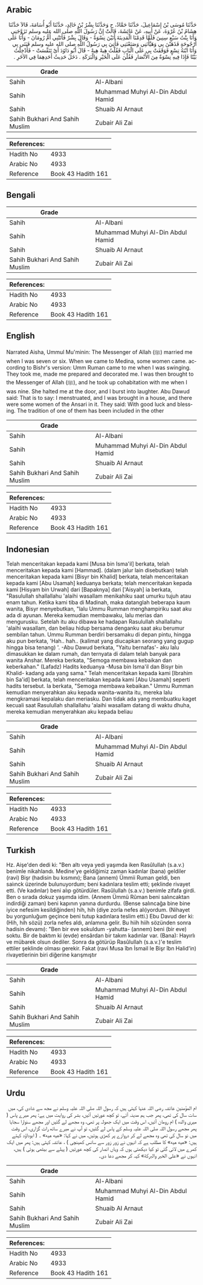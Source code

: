 ## Arabic


<div dir="rtl" lang="ar" style={{fontSize:'larger',backgroundColor:'#f8f9fa',padding:20}}>
حَدَّثَنَا مُوسَى بْنُ إِسْمَاعِيلَ، حَدَّثَنَا حَمَّادٌ، ح وَحَدَّثَنَا بِشْرُ بْنُ خَالِدٍ، حَدَّثَنَا أَبُو أُسَامَةَ، قَالاَ حَدَّثَنَا هِشَامُ بْنُ عُرْوَةَ، عَنْ أَبِيهِ، عَنْ عَائِشَةَ، قَالَتْ إِنَّ رَسُولَ اللَّهِ صلى الله عليه وسلم تَزَوَّجَنِي وَأَنَا بِنْتُ سَبْعِ سِنِينَ فَلَمَّا قَدِمْنَا الْمَدِينَةَ أَتَيْنَ نِسْوَةٌ - وَقَالَ بِشْرٌ فَأَتَتْنِي أُمُّ رُومَانَ - وَأَنَا عَلَى أُرْجُوحَةٍ فَذَهَبْنَ بِي وَهَيَّأْنَنِي وَصَنَعْنَنِي فَأُتِيَ بِي رَسُولُ اللَّهِ صلى الله عليه وسلم فَبَنَى بِي وَأَنَا ابْنَةُ تِسْعٍ فَوَقَفَتْ بِي عَلَى الْبَابِ فَقُلْتُ هِيهْ هِيهْ - قَالَ أَبُو دَاوُدَ أَىْ تَنَفَّسَتْ - فَأُدْخِلْتُ بَيْتًا فَإِذَا فِيهِ نِسْوَةٌ مِنَ الأَنْصَارِ فَقُلْنَ عَلَى الْخَيْرِ وَالْبَرَكَةِ ‏.‏ دَخَلَ حَدِيثُ أَحَدِهِمَا فِي الآخَرِ ‏.‏
</div>
<div style={{backgroundColor:'#f8f9fa',padding:20, marginBottom: 10}}><table> <thead> <tr> <th>Grade</th> <th></th> </tr> </thead> <tbody> <tr><td>Sahih</td><td>Al-Albani</td></tr><tr><td>Sahih</td><td>Muhammad Muhyi Al-Din Abdul Hamid</td></tr><tr><td>Sahih</td><td>Shuaib Al Arnaut</td></tr><tr><td>Sahih Bukhari And Sahih Muslim</td><td>Zubair Ali Zai</td></tr></tbody></table><table> <thead> <tr> <th>References:</th> <th></th> </tr> </thead> <tbody><tr><td>Hadith No</td><td>4933</td></tr><tr><td>Arabic No</td><td>4933</td></tr><tr><td>Reference</td><td>Book 43 Hadith 161</td></tr></tbody></table></div>

## Bengali


<div dir="ltr" lang="bn" style={{fontSize:'larger',backgroundColor:'#f8f9fa',padding:20}}>

</div>
<div style={{backgroundColor:'#f8f9fa',padding:20, marginBottom: 10}}><table> <thead> <tr> <th>Grade</th> <th></th> </tr> </thead> <tbody> <tr><td>Sahih</td><td>Al-Albani</td></tr><tr><td>Sahih</td><td>Muhammad Muhyi Al-Din Abdul Hamid</td></tr><tr><td>Sahih</td><td>Shuaib Al Arnaut</td></tr><tr><td>Sahih Bukhari And Sahih Muslim</td><td>Zubair Ali Zai</td></tr></tbody></table><table> <thead> <tr> <th>References:</th> <th></th> </tr> </thead> <tbody><tr><td>Hadith No</td><td>4933</td></tr><tr><td>Arabic No</td><td>4933</td></tr><tr><td>Reference</td><td>Book 43 Hadith 161</td></tr></tbody></table></div>

## English


<div dir="ltr" lang="en" style={{fontSize:'larger',backgroundColor:'#f8f9fa',padding:20}}>
Narrated Aisha, Ummul Mu'minin: The Messenger of Allah (ﷺ) married me when I was seven or six. When we came to Medina, some women came. according to Bishr's version: Umm Ruman came to me when I was swinging. They took me, made me prepared and decorated me. I was then brought to the Messenger of Allah (ﷺ), and he took up cohabitation with me when I was nine. She halted me at the door, and I burst into laughter. Abu Dawud said: That is to say: I menstruated, and I was brought in a house, and there were some women of the Ansari in it. They said: With good luck and blessing. The tradition of one of them has been included in the other
</div>
<div style={{backgroundColor:'#f8f9fa',padding:20, marginBottom: 10}}><table> <thead> <tr> <th>Grade</th> <th></th> </tr> </thead> <tbody> <tr><td>Sahih</td><td>Al-Albani</td></tr><tr><td>Sahih</td><td>Muhammad Muhyi Al-Din Abdul Hamid</td></tr><tr><td>Sahih</td><td>Shuaib Al Arnaut</td></tr><tr><td>Sahih Bukhari And Sahih Muslim</td><td>Zubair Ali Zai</td></tr></tbody></table><table> <thead> <tr> <th>References:</th> <th></th> </tr> </thead> <tbody><tr><td>Hadith No</td><td>4933</td></tr><tr><td>Arabic No</td><td>4933</td></tr><tr><td>Reference</td><td>Book 43 Hadith 161</td></tr></tbody></table></div>

## Indonesian


<div dir="ltr" lang="id" style={{fontSize:'larger',backgroundColor:'#f8f9fa',padding:20}}>
Telah menceritakan kepada kami [Musa bin Isma'il] berkata, telah menceritakan kepada kami [Hammad]. (dalam jalur lain disebutkan) telah menceritakan kepada kami [Bisyr bin Khalid] berkata, telah menceritakan kepada kami [Abu Usamah] keduanya berkata; telah menceritakan kepada kami [Hisyam bin Urwah] dari [Bapaknya] dari ['Aisyah] ia berkata, "Rasulullah shallallahu 'alaihi wasallam menikahiku saat umurku tujuh atau enam tahun. Ketika kami tiba di Madinah, maka datanglah beberapa kaum wanita, Bisyr menyebutkan, "lalu Ummu Rumman menghampiriku saat aku ada di ayunan. Mereka kemudian membawaku, lalu merias dan mengurusku. Setelah itu aku dibawa ke hadapan Rasulullah shallallahu 'alaihi wasallam, dan beliau hidup bersama denganku saat aku berumur sembilan tahun. Ummu Rumman berdiri bersamaku di depan pintu, hingga aku pun berkata, 'Hah.. hah.. (kalimat yang diucapkan seorang yang gugup hingga bisa tenang) '. -Abu Dawud berkata, "Yaitu bernafas'- aku lalu dimasukkan ke dalam rumah, dan ternyata di dalam telah banyak para wanita Anshar. Mereka berkata, "Semoga membawa kebaikan dan keberkahan." (Lafadz) Hadits keduanya -Musa bin Isma'il dan Bisyr bin Khalid- kadang ada yang sama." Telah menceritakan kepada kami [Ibrahim bin Sa'id] berkata, telah menceritakan kepada kami [Abu Usamah] seperti hadits tersebut. Ia berkata, "Semoga membawa kebaikan." Ummu Rumman kemudian menyerahkan aku kepada wanita-wanita itu, mereka lalu mengkramasi kepalaku dan meriasku. Dan tidak ada yang membuatku kaget kecuali saat Rasulullah shallallahu 'alaihi wasallam datang di waktu dhuha, mereka kemudian menyerahkan aku kepada beliau
</div>
<div style={{backgroundColor:'#f8f9fa',padding:20, marginBottom: 10}}><table> <thead> <tr> <th>Grade</th> <th></th> </tr> </thead> <tbody> <tr><td>Sahih</td><td>Al-Albani</td></tr><tr><td>Sahih</td><td>Muhammad Muhyi Al-Din Abdul Hamid</td></tr><tr><td>Sahih</td><td>Shuaib Al Arnaut</td></tr><tr><td>Sahih Bukhari And Sahih Muslim</td><td>Zubair Ali Zai</td></tr></tbody></table><table> <thead> <tr> <th>References:</th> <th></th> </tr> </thead> <tbody><tr><td>Hadith No</td><td>4933</td></tr><tr><td>Arabic No</td><td>4933</td></tr><tr><td>Reference</td><td>Book 43 Hadith 161</td></tr></tbody></table></div>

## Turkish


<div dir="ltr" lang="tr" style={{fontSize:'larger',backgroundColor:'#f8f9fa',padding:20}}>
Hz. Aişe'den dedi ki: "Ben altı veya yedi yaşımda iken Rasûlullah (s.a.v.) benimle nikahlandı. Medine'ye geldiğimiz zaman kadınlar (bana) geldiler (ravi) Bişr (hadisin bu kısmını); Bana (annem) Ümmii Ruman geldi, ben saiınck üzerinde bulunuyordum; beni kadınlara teslim etti; şeklinde rivayet etti. (Ve kadınlar) beni alıp götürdüler. Rasûlullah (s.a.v.) benimle zifafa girdi. Ben o sırada dokuz yaşımda idim. (Annem Ümmü Rûman beni salıncaktan indirdiği zaman) beni kapının yanına durdurdu. (Bense salıncağa bine bine iyice nefesim kesildiğinden) hih, hih (diye zorla nefes alı)yordum. (Nihayet bu yorgunluğum geçince beni tutup kadınlara teslim etti.) Ebu Davud der ki: (Hih, hih sözü) zorla nefes aldı, anlamına gelir. Bu hiih hiih sözünden sonra hadisin devamı): "Ben bir eve sokuldum -yahutta- (annem) beni (bir eve) soktu. Bir de baktım ki (evde) ensârdan bir takım kadınlar var. (Bana): Hayırlı ve mübarek olsun dediler. Sonra da götürüp Rasûlullah (s.a.v.)'e teslim ettiler şeklinde olması gerekir. Fakat (ravi Musa îbn İsmail le Bişr îbn Halid'in) rivayetlerinin biri diğerine karışmıştır
</div>
<div style={{backgroundColor:'#f8f9fa',padding:20, marginBottom: 10}}><table> <thead> <tr> <th>Grade</th> <th></th> </tr> </thead> <tbody> <tr><td>Sahih</td><td>Al-Albani</td></tr><tr><td>Sahih</td><td>Muhammad Muhyi Al-Din Abdul Hamid</td></tr><tr><td>Sahih</td><td>Shuaib Al Arnaut</td></tr><tr><td>Sahih Bukhari And Sahih Muslim</td><td>Zubair Ali Zai</td></tr></tbody></table><table> <thead> <tr> <th>References:</th> <th></th> </tr> </thead> <tbody><tr><td>Hadith No</td><td>4933</td></tr><tr><td>Arabic No</td><td>4933</td></tr><tr><td>Reference</td><td>Book 43 Hadith 161</td></tr></tbody></table></div>

## Urdu


<div dir="rtl" lang="ur" style={{fontSize:'larger',backgroundColor:'#f8f9fa',padding:20}}>
ام المؤمنین عائشہ رضی اللہ عنہا کہتی ہیں کہ رسول اللہ صلی اللہ علیہ وسلم نے مجھ سے شادی کی، میں سات سال کی تھی، پھر جب ہم مدینہ آئے، تو کچھ عورتیں آئیں، بشر کی روایت میں ہے: پھر میرے پاس ( میری والدہ ) ام رومان آئیں، اس وقت میں ایک جھولہ پر تھی، وہ مجھے لے گئیں اور مجھے سنوارا سجایا پھر مجھے رسول اللہ صلی اللہ علیہ وسلم کے پاس لے گئیں، تو آپ نے میرے ساتھ رات گزاری، اس وقت میں نو سال کی تھی وہ مجھے لے کر دروازے پر کھڑی ہوئیں، میں نے کہا: «هيه هيه» ۔ ( ابوداؤد کہتے ہیں: «هيه هيه» کا مطلب ہے کہ انہوں نے زور زور سے سانس کھینچی ) ، عائشہ کہتی ہیں: پھر میں ایک کمرے میں لائی گئی تو کیا دیکھتی ہوں کہ وہاں انصار کی کچھ عورتیں ( پہلے سے بیٹھی ہوئی ) ہیں، انہوں نے «على الخير والبركة» کہہ کر مجھے دعا دی۔
</div>
<div style={{backgroundColor:'#f8f9fa',padding:20, marginBottom: 10}}><table> <thead> <tr> <th>Grade</th> <th></th> </tr> </thead> <tbody> <tr><td>Sahih</td><td>Al-Albani</td></tr><tr><td>Sahih</td><td>Muhammad Muhyi Al-Din Abdul Hamid</td></tr><tr><td>Sahih</td><td>Shuaib Al Arnaut</td></tr><tr><td>Sahih Bukhari And Sahih Muslim</td><td>Zubair Ali Zai</td></tr></tbody></table><table> <thead> <tr> <th>References:</th> <th></th> </tr> </thead> <tbody><tr><td>Hadith No</td><td>4933</td></tr><tr><td>Arabic No</td><td>4933</td></tr><tr><td>Reference</td><td>Book 43 Hadith 161</td></tr></tbody></table></div>